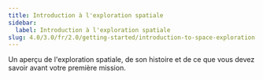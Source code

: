 ```yaml
---
title: Introduction à l'exploration spatiale
sidebar:
  label: Introduction à l'exploration spatiale
slug: 4.0/3.0/fr/2.0/getting-started/introduction-to-space-exploration
---
```


Un aperçu de l'exploration spatiale, de son histoire et de ce que vous devez savoir avant votre première mission.
